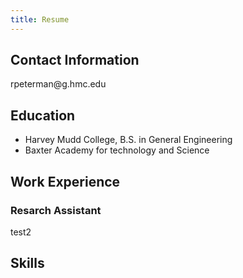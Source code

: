```yaml
---
title: Resume
--- 
```


## Contact Information
rpeterman@g.hmc.edu

## Education

- Harvey Mudd College, B.S. in General Engineering
- Baxter Academy for technology and Science

## Work Experience
### Resarch Assistant
test2

## Skills